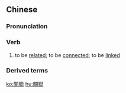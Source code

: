 {{also|关联}}
==Chinese==
{{zh-forms|s=关联|alt=關連}}

===Pronunciation===
{{zh-pron
|m=guānlián
|c=gwaan1 lyun4
|mn=koan-liân
|cat=v
}}

===Verb===
{{zh-verb}}

# to be [[related]]; to be [[connected]]; to be [[linked]]

===Derived terms===
{{zh-der|關聯詞語}}

[[ko:關聯]]
[[hu:關聯]]